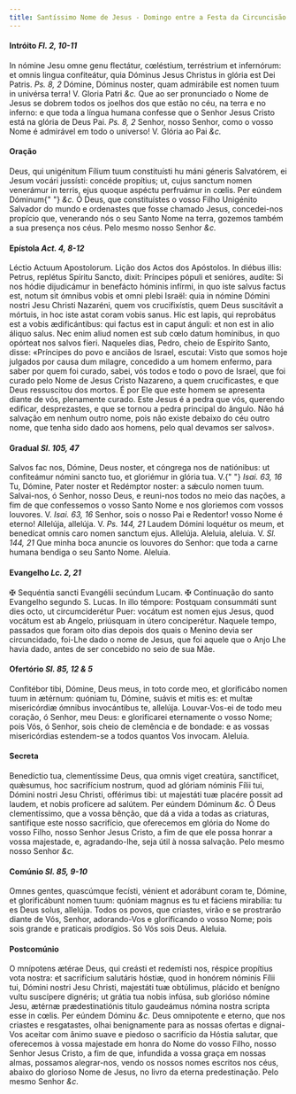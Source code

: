 ```yaml
---
title: Santíssimo Nome de Jesus - Domingo entre a Festa da Circuncisão e a Epifania
---
```


<h4 class="text-center">
  Intróito <em>Fl. 2, 10-11</em>
</h4>
<div class="grid grid-cols-2 gap-5">
  <span class="text-justify">
    In nómine Jesu omne genu flectátur, cœléstium, terréstrium et infernórum: et
    omnis lingua confiteátur, quia Dóminus Jesus Christus in glória est Dei
    Patris. <em>Ps. 8, 2</em> Dómine, Dóminus noster, quam admirábile est nomen
    tuum in univérsa terra! V. Gloria Patri <em>&c.</em>
  </span>
  <span class="text-justify">
    Que ao ser pronunciado o Nome de Jesus se dobrem todos os joelhos dos que
    estão no céu, na terra e no inferno: e que toda a língua humana confesse que
    o Senhor Jesus Cristo está na glória de Deus Pai. <em>Ps. 8, 2</em> Senhor,
    nosso Senhor, como o vosso Nome é admirável em todo o universo! V. Glória ao
    Pai <em>&c.</em>
  </span>
</div>

<h4 class="text-center">Oração</h4>
<div class="grid grid-cols-2 gap-5">
  <span class="text-justify">
    Deus, qui unigénitum Fílium tuum constituísti hu máni géneris Salvatórem, ei
    Jesum vocári jussísti: concéde propítius; ut, cujus sanctum nomen venerámur
    in terris, ejus quoque aspéctu perfruámur in cœlis. Per eúndem Dóminum{" "}
    <em>&c.</em>
  </span>
  <span class="text-justify">
    Ó Deus, que constituístes o vosso Filho Unigénito Salvador do mundo e
    ordenastes que fosse chamado Jesus, concedei-nos propício que, venerando nós
    o seu Santo Nome na terra, gozemos também a sua presença nos céus. Pelo
    mesmo nosso Senhor <em>&c.</em>
  </span>
</div>

<h4 class="text-center">
  Epístola <em>Act. 4, 8-12</em>
</h4>
<div class="grid grid-cols-2 gap-5">
  <span class="text-justify">Léctio Actuum Apostolorum.</span>
  <span class="text-justify">Lição dos Actos dos Apóstolos.</span>
  <span class="text-justify">
    In diébus illis: Petrus, replétus Spíritu Sancto, dixit: Príncipes pópuli et
    senióres, audíte: Si nos hódie dijudicámur in benefácto hóminis infírmi, in
    quo iste salvus factus est, notum sit ómnibus vobis et omni plebi Israël:
    quia in nómine Dómini nostri Jesu Christi Nazaréni, quem vos crucifixístis,
    quem Deus suscitávit a mórtuis, in hoc iste astat coram vobis sanus. Hic est
    lapis, qui reprobátus est a vobis ædificántibus: qui factus est in caput
    ánguli: et non est in alio áliquo salus. Nec enim aliud nomen est sub cœlo
    datum homínibus, in quo opórteat nos salvos fíeri.
  </span>
  <span class="text-justify">
    Naqueles dias, Pedro, cheio de Espírito Santo, disse: «Príncipes do povo e
    anciãos de Israel, escutai: Visto que somos hoje julgados por causa dum
    milagre, concedido a um homem enfermo, para saber por quem foi curado,
    sabei, vós todos e todo o povo de Israel, que foi curado pelo Nome de Jesus
    Cristo Nazareno, a quem crucificastes, e que Deus ressuscitou dos mortos. É
    por Ele que este homem se apresenta diante de vós, plenamente curado. Este
    Jesus é a pedra que vós, querendo edificar, desprezastes, e que se tornou a
    pedra principal do ângulo. Não há salvação em nenhum outro nome, pois não
    existe debaixo do céu outro nome, que tenha sido dado aos homens, pelo qual
    devamos ser salvos».
  </span>
</div>

<h4 class="text-center">
  Gradual <em>Sl. 105, 47</em>
</h4>
<div class="grid grid-cols-2 gap-5">
  <span class="text-justify">
    Salvos fac nos, Dómine, Deus noster, et cóngrega nos de natiónibus: ut
    confiteámur nómini sancto tuo, et gloriémur in glória tua. V.{" "}
    <em>Isai. 63, 16</em> Tu, Dómine, Pater noster et Redémptor noster: a sǽculo
    nomen tuum.
  </span>
  <span class="text-justify">
    Salvai-nos, ó Senhor, nosso Deus, e reuni-nos todos no meio das nações, a
    fim de que confessemos o vosso Santo Nome e nos gloriemos com vossos
    louvores. V. <em>Isai. 63, 16</em> Senhor, sois o nosso Pai e Redentor!
    vosso Nome é eterno!
  </span>
  <span class="text-justify">
    Allelúja, allelúja. V. <em>Ps. 144, 21</em> Laudem Dómini loquétur os meum,
    et benedícat omnis caro nomen sanctum ejus. Allelúja.
  </span>
  <span class="text-justify">
    Aleluia, aleluia. V. <em>Sl. 144, 21</em> Que minha boca anuncie os louvores
    do Senhor: que toda a carne humana bendiga o seu Santo Nome. Aleluia.
  </span>
</div>

<h4 class="text-center">
  Evangelho <em>Lc. 2, 21</em>
</h4>

<div class="grid grid-cols-2 gap-5">
  <span class="text-justify">
    <span class="text-red-500">&#10016;</span> Sequéntia sancti Evangélii
    secúndum Lucam.
  </span>
  <span class="text-justify">
    <span class="text-red-500">&#10016;</span> Continuação do santo Evangelho
    segundo S. Lucas.
  </span>
  <span class="text-justify">
    In illo témpore: Postquam consummáti sunt dies octo, ut circumciderétur
    Puer: vocátum est nomen ejus Jesus, quod vocátum est ab Angelo, priúsquam in
    útero conciperétur.
  </span>
  <span class="text-justify">
    Naquele tempo, passados que foram oito dias depois dos quais o Menino devia
    ser circuncidado, foi-Lhe dado o nome de Jesus, que foi aquele que o Anjo
    Lhe havia dado, antes de ser concebido no seio de sua Mãe.
  </span>
</div>

<h4 class="text-center">
  Ofertório <em>Sl. 85, 12 & 5</em>
</h4>

<div class="grid grid-cols-2 gap-5">
  <span class="text-justify">
    Confitébor tibi, Dómine, Deus meus, in toto corde meo, et glorificábo nomen
    tuum in ætérnum: quóniam tu, Dómine, suávis et mitis es: et multæ
    misericórdiæ ómnibus invocántibus te, allelúja.
  </span>
  <span class="text-justify">
    Louvar-Vos-ei de todo meu coração, ó Senhor, meu Deus: e glorificarei
    eternamente o vosso Nome; pois Vós, ó Senhor, sois cheio de clemência e de
    bondade: e as vossas misericórdias estendem-se a todos quantos Vos invocam.
    Aleluia.
  </span>
</div>

<h4 class="text-center">Secreta</h4>

<div class="grid grid-cols-2 gap-5">
  <span class="text-justify">
    Benedíctio tua, clementíssime Deus, qua omnis viget creatúra, sanctíficet,
    quǽsumus, hoc sacrifícium nostrum, quod ad glóriam nóminis Fílii tui, Dómini
    nostri Jesu Christi, offérimus tibi: ut majestáti tuæ placére possit ad
    laudem, et nobis profícere ad salútem. Per eúndem Dóminum <em>&c.</em>
  </span>
  <span class="text-justify">
    Ó Deus clementíssimo, que a vossa bênção, que dá a vida a todas as
    criaturas, santifique este nosso sacrifício, que oferecemos em glória do
    Nome do vosso Filho, nosso Senhor Jesus Cristo, a fim de que ele possa
    honrar a vossa majestade, e, agradando-lhe, seja útil à nossa salvação. Pelo
    mesmo nosso Senhor <em>&c.</em>
  </span>
</div>

<h4 class="text-center">
  Comúnio <em>Sl. 85, 9-10</em>
</h4>

<div class="grid grid-cols-2 gap-5">
  <span class="text-justify">
    Omnes gentes, quascúmque fecísti, vénient et adorábunt coram te, Dómine, et
    glorificábunt nomen tuum: quóniam magnus es tu et fáciens mirabília: tu es
    Deus solus, allelúja.
  </span>
  <span class="text-justify">
    Todos os povos, que criastes, virão e se prostrarão diante de Vós, Senhor,
    adorando-Vos e glorificando o vosso Nome; pois sois grande e praticais
    prodígios. Só Vós sois Deus. Aleluia.
  </span>
</div>

<h4 class="text-center">Postcomúnio</h4>

<div class="grid grid-cols-2 gap-5">
  <span class="text-justify">
    O mnípotens ætérae Deus, qui creásti et redemísti nos, réspice propítius
    vota nostra: et sacrifícium salutáris hóstiæ, quod in honórem nóminis Fílii
    tui, Dómini nostri Jesu Christi, majestáti tuæ obtúlimus, plácido et benígno
    vultu suscípere dignéris; ut grátia tua nobis infúsa, sub glorióso nómine
    Jesu, ætérnæ prædestinatiónis titulo gaudeámus nómina nostra scripta esse in
    cœlis. Per eúndem Dóminu <em>&c.</em>
  </span>
  <span class="text-justify">
    Deus omnipotente e eterno, que nos criastes e resgatastes, olhai
    benignamente para as nossas ofertas e dignai-Vos aceitar com ânimo suave e
    piedoso o sacrifício da Hóstia salutar, que oferecemos à vossa majestade em
    honra do Nome do vosso Filho, nosso Senhor Jesus Cristo, a fim de que,
    infundida a vossa graça em nossas almas, possamos alegrar-nos, vendo os
    nossos nomes escritos nos céus, abaixo do glorioso Nome de Jesus, no livro
    da eterna predestinação. Pelo mesmo Senhor <em>&c.</em>
  </span>
</div>
